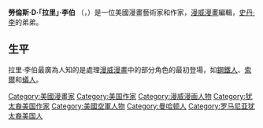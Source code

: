 {{expand|time=2015-08-13T06:41:49+00:00}}
{{blpunsourced|time=2015-08-11T09:36:40+00:00}}

{{Infobox comics creator
| name          = 拉里·李伯<br>{{lang|en|Larry Lieber}}
| image         = 
| imagesize     = 
| caption       = 
| birth_name    = 
| birth_date        = {{Birth date and age|1931|10|26|mf=y}}
| birth_place   = {{USA}}[[紐約州|紐約州]][[紐約市|紐約市]]
| death_place   = 
| nationality   = {{USA}}
| cartoonist    = 
| write         = y
| art           = 
| pencil        = y
| ink           = 
| edit          = y
| publish       = 
| letter        = 
| color         = 
| alias         = 
| signature     = 
| notable works = {{le|Rawhide Kid|Rawhide Kid}}<br />[[鋼鐵人|鋼鐵人]]<br/>[[索爾_(漫威漫畫)|索爾]]<br />[[蟻人|蟻人]]
| awards        = {{le|Bill Finger Award}}
| website       = 
| sortkey       = Lieber, Larry
| subcat        = American
}}

'''勞倫斯·D·「拉里」·李伯''' （{{lang-en|Lawrence D. "Larry" Lieber}}，{{bd|1931年|10月26日}}）是一位美國漫畫藝術家和作家，[[漫威漫畫|漫威漫畫]]編輯，[[史丹·李|史丹·李]]的弟弟。

==生平==
拉里·李伯最廣為人知的是處理[[漫威漫畫|漫威漫畫]]中的部分角色的最初登場，如[[鋼鐵人|鋼鐵人]]、[[索爾_(漫威漫畫)|索爾]]和[[蟻人|蟻人]]。

{{鋼鐵人}}
{{索爾 (漫威漫畫)}}
{{蟻人與黃蜂女}}
{{DEFAULTSORT:Lieber, Larry}}
[[Category:美國漫畫家|Category:美國漫畫家]]
[[Category:美国作家|Category:美国作家]]
[[Category:漫威漫画人物|Category:漫威漫画人物]]
[[Category:犹太裔美国作家|Category:犹太裔美国作家]]
[[Category:美國空軍人物|Category:美國空軍人物]]
[[Category:曼哈顿人|Category:曼哈顿人]]
[[Category:罗马尼亚犹太裔美国人|Category:罗马尼亚犹太裔美国人]]